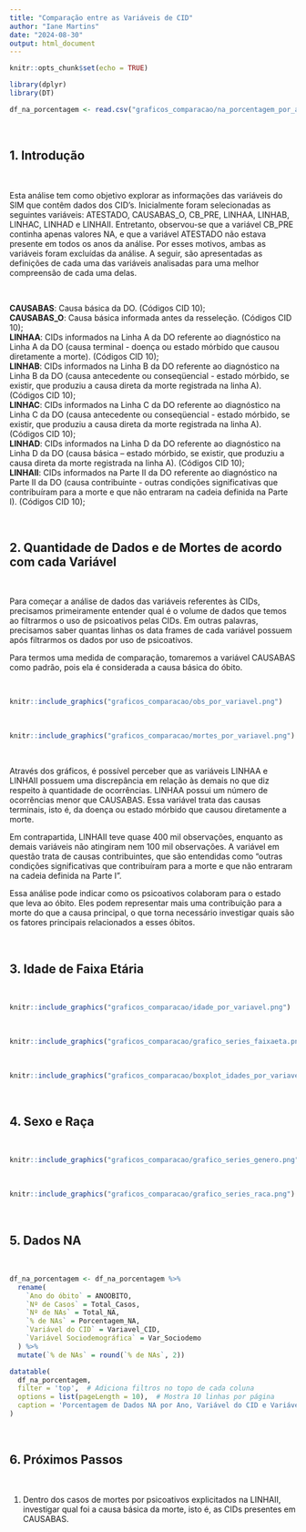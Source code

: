 ```yaml
---
title: "Comparação entre as Variáveis de CID"
author: "Iane Martins"
date: "2024-08-30"
output: html_document
---
```


```r
knitr::opts_chunk$set(echo = TRUE)
```

```r
library(dplyr)
library(DT)
```

```r
df_na_porcentagem <- read.csv("graficos_comparacao/na_porcentagem_por_ano.csv")
```

<br>

## 1. Introdução

<br>

Esta análise tem como objetivo explorar as informações das variáveis do SIM que contêm dados dos CID's. Inicialmente foram selecionadas as seguintes variáveis: ATESTADO, CAUSABAS_O, CB_PRE, LINHAA, LINHAB, LINHAC, LINHAD e LINHAII. Entretanto, observou-se que a variável CB_PRE continha apenas valores NA, e que a variável ATESTADO não estava presente em todos os anos da análise. Por esses motivos, ambas as variáveis foram excluídas da análise. A seguir, são apresentadas as definições de cada uma das variáveis analisadas para uma melhor compreensão de cada uma delas.  

<br>

**CAUSABAS**: Causa básica da DO. (Códigos CID 10);    
**CAUSABAS_O**: Causa básica informada antes da resseleção. (Códigos CID 10);  
**LINHAA**: CIDs informados na Linha A da DO referente ao diagnóstico na Linha A da DO (causa terminal - doença ou estado mórbido que causou diretamente a morte). (Códigos CID 10);  
**LINHAB**: CIDs informados na Linha B da DO referente ao diagnóstico na Linha B da DO (causa antecedente ou conseqüencial - estado mórbido, se existir, que produziu a causa direta da morte registrada na linha A). (Códigos CID 10);  
**LINHAC**: CIDs informados na Linha C da DO referente ao diagnóstico na Linha C da DO (causa antecedente ou conseqüencial - estado mórbido, se existir, que produziu a causa direta da morte registrada na linha A). (Códigos CID 10);  
**LINHAD**: CIDs informados na Linha D da DO referente ao diagnóstico na Linha D da DO (causa básica – estado mórbido, se existir, que produziu a causa direta da morte registrada na linha A). (Códigos CID 10);  
**LINHAII**: CIDs informados na Parte II da DO referente ao diagnóstico na Parte II da DO (causa contribuinte - outras condições significativas que contribuíram para a morte e que não entraram na cadeia definida na Parte I). (Códigos CID 10);  

<br>

## 2. Quantidade de Dados e de Mortes de acordo com cada Variável

<br>

Para começar a análise de dados das variáveis referentes às CIDs, precisamos primeiramente entender qual é o volume de dados que temos ao filtrarmos o uso de psicoativos pelas CIDs. Em outras palavras, precisamos saber quantas linhas os data frames de cada variável possuem após filtrarmos os dados por uso de psicoativos.

Para termos uma medida de comparação, tomaremos a variável CAUSABAS como padrão, pois ela é considerada a causa básica do óbito.

<br>

```r
knitr::include_graphics("graficos_comparacao/obs_por_variavel.png")
```

<br>

```r
knitr::include_graphics("graficos_comparacao/mortes_por_variavel.png")
```

<br>

Através dos gráficos, é possível perceber que as variáveis LINHAA e LINHAII possuem uma discrepância em relação às demais no que diz respeito à quantidade de ocorrências. LINHAA possui um número de ocorrências menor que CAUSABAS. Essa variável trata das causas terminais, isto é, da doença ou estado mórbido que causou diretamente a morte.

Em contrapartida, LINHAII teve quase 400 mil observações, enquanto as demais variáveis não atingiram nem 100 mil observações. A variável em questão trata de causas contribuintes, que são entendidas como "outras condições significativas que contribuíram para a morte e que não entraram na cadeia definida na Parte I".

Essa análise pode indicar como os psicoativos colaboram para o estado que leva ao óbito. Eles podem representar mais uma contribuição para a morte do que a causa principal, o que torna necessário investigar quais são os fatores principais relacionados a esses óbitos.

<br>

## 3. Idade de Faixa Etária

<br>

```r
knitr::include_graphics("graficos_comparacao/idade_por_variavel.png")
```

<br>

```r
knitr::include_graphics("graficos_comparacao/grafico_series_faixaeta.png")
```

<br>

```r
knitr::include_graphics("graficos_comparacao/boxplot_idades_por_variavel.png")
```

<br>

## 4. Sexo e Raça

<br>

```r
knitr::include_graphics("graficos_comparacao/grafico_series_genero.png")
```

<br>

```r
knitr::include_graphics("graficos_comparacao/grafico_series_raca.png")
```

<br>

## 5. Dados NA

<br>

```r
df_na_porcentagem <- df_na_porcentagem %>%
  rename(
    `Ano do óbito` = ANOOBITO,
    `Nº de Casos` = Total_Casos,
    `Nº de NAs` = Total_NA,
    `% de NAs` = Porcentagem_NA,
    `Variável do CID` = Variavel_CID,
    `Variável Sociodemográfica` = Var_Sociodemo
  ) %>%
  mutate(`% de NAs` = round(`% de NAs`, 2)) 

datatable(
  df_na_porcentagem,
  filter = 'top',  # Adiciona filtros no topo de cada coluna
  options = list(pageLength = 10),  # Mostra 10 linhas por página
  caption = 'Porcentagem de Dados NA por Ano, Variável do CID e Variável Sociodemográfica'
)
```


<br>

## 6. Próximos Passos

<br>

1. Dentro dos casos de mortes por psicoativos explicitados na LINHAII, investigar qual foi a causa básica da morte, isto é, as CIDs presentes em CAUSABAS.

<br>
